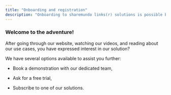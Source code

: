 ```yaml
---
title: "Onboarding and registration"
description: "Onboarding to sharemundo links(r) solutions is possible by using several means. "
---
```


### Welcome to the adventure!

After going through our website, watching our videos, and reading about our use cases, you have expressed interest in our solution?

We have several options available to assist you further:

* Book a demonstration with our dedicated team,

* Ask for a free trial,

* Subscribe to one of our solutions.